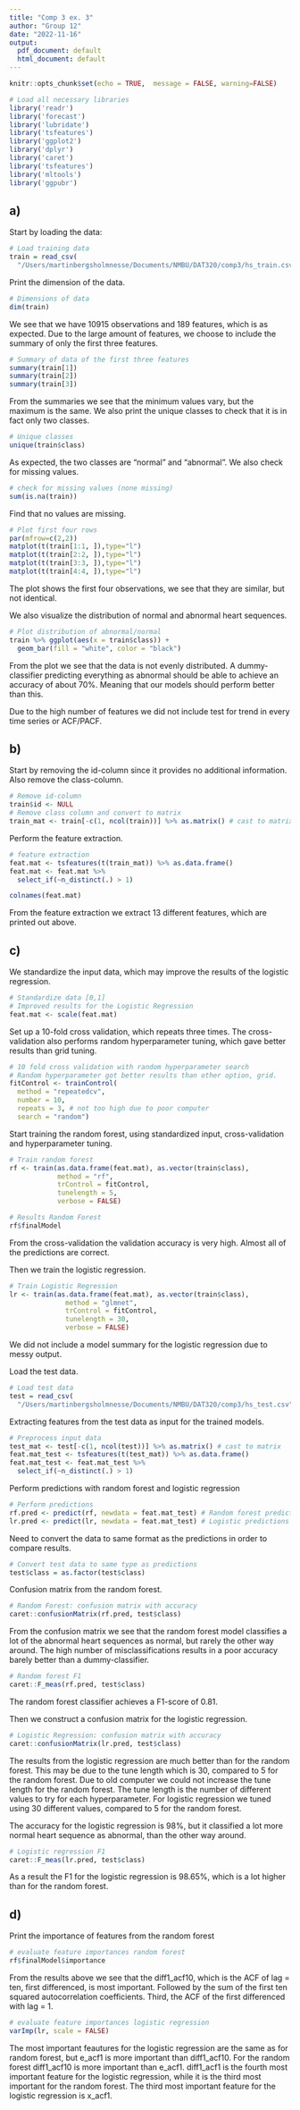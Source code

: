 ```yaml
---
title: "Comp 3 ex. 3"
author: "Group 12"
date: "2022-11-16"
output:
  pdf_document: default
  html_document: default
---
```


```r
knitr::opts_chunk$set(echo = TRUE,  message = FALSE, warning=FALSE)
```



```r
# Load all necessary libraries
library('readr')
library('forecast')
library('lubridate')
library('tsfeatures')
library('ggplot2')
library('dplyr')
library('caret')
library('tsfeatures')
library('mltools')
library('ggpubr') 
```


## a) 
Start by loading the data:
```r
# Load training data
train = read_csv(
  "/Users/martinbergsholmnesse/Documents/NMBU/DAT320/comp3/hs_train.csv")
```

Print the dimension of the data.
```r
# Dimensions of data
dim(train)
```
We see that we have 10915 observations and 189 features, which is as expected. Due to the large amount of features, we choose to include the summary of only the first three features.

```r
# Summary of data of the first three features
summary(train[1])
summary(train[2])
summary(train[3])
```
From the summaries we see that the minimum values vary, but the maximum is the same. We also print the unique classes to check that it is in fact only two classes.

```r
# Unique classes
unique(train$class)
```
As expected, the two classes are "normal" and "abnormal".
We also check for missing values.

```r
# check for missing values (none missing)
sum(is.na(train))
```
Find that no values are missing.

```r
# Plot first four rows
par(mfrow=c(2,2))
matplot(t(train[1:1, ]),type="l")
matplot(t(train[2:2, ]),type="l")
matplot(t(train[3:3, ]),type="l")
matplot(t(train[4:4, ]),type="l")
```
The plot shows the first four observations, we see that they are similar, but not identical.

We also visualize the distribution of normal and abnormal heart sequences.
```r
# Plot distribution of abnormal/normal
train %>% ggplot(aes(x = train$class)) + 
  geom_bar(fill = "white", color = "black")
```
From the plot we see that the data is not evenly distributed. A dummy-classifier predicting everything as abnormal should be able to achieve an accuracy of about 70%. Meaning that our models should perform better than this.

Due to the high number of features we did not include test for trend in every time series or ACF/PACF.


## b)
Start by removing the id-column since it provides no additional information. Also remove the class-column.
```r
# Remove id-column
train$id <- NULL
# Remove class column and convert to matrix
train_mat <- train[-c(1, ncol(train))] %>% as.matrix() # cast to matrix
```

Perform the feature extraction.
```r
# feature extraction
feat.mat <- tsfeatures(t(train_mat)) %>% as.data.frame() 
feat.mat <- feat.mat %>%
  select_if(~n_distinct(.) > 1)
```

```r
colnames(feat.mat)
```
From the feature extraction we extract 13 different features, which are printed out above.


## c)
We standardize the input data, which may improve the results of the logistic regression.
```r
# Standardize data [0,1]
# Improved results for the Logistic Regression
feat.mat <- scale(feat.mat)
```

Set up a 10-fold cross validation, which repeats three times. The cross-validation also performs random hyperparameter tuning, which gave better results than grid tuning.
```r
# 10 fold cross validation with random hyperparameter search
# Random hyperparameter got better results than other option, grid.
fitControl <- trainControl(
  method = "repeatedcv",
  number = 10,
  repeats = 3, # not too high due to poor computer
  search = "random")
```

Start training the random forest, using standardized input, cross-validation and hyperparameter tuning.
```r
# Train random forest
rf <- train(as.data.frame(feat.mat), as.vector(train$class), 
            method = "rf",
            trControl = fitControl,
            tunelength = 5, 
            verbose = FALSE)
```

```r
# Results Random Forest
rf$finalModel
```
From the cross-validation the validation accuracy is very high. Almost all of the predictions are correct.

Then we train the logistic regression.
```r
# Train Logistic Regression
lr <- train(as.data.frame(feat.mat), as.vector(train$class), 
              method = "glmnet",
              trControl = fitControl,
              tunelength = 30,
              verbose = FALSE)
```
We did not include a model summary for the logistic regression due to messy output. 

Load the test data.
```r
# Load test data
test = read_csv(
  "/Users/martinbergsholmnesse/Documents/NMBU/DAT320/comp3/hs_test.csv")
```

Extracting features from the test data as input for the trained models.
```r
# Preprocess input data
test_mat <- test[-c(1, ncol(test))] %>% as.matrix() # cast to matrix
feat.mat_test <- tsfeatures(t(test_mat)) %>% as.data.frame() 
feat.mat_test <- feat.mat_test %>%
  select_if(~n_distinct(.) > 1)
```

Perform predictions with random forest and logistic regression
```r
# Perform predictions
rf.pred <- predict(rf, newdata = feat.mat_test) # Random forest predictions
lr.pred <- predict(lr, newdata = feat.mat_test) # Logistic predictions
```

Need to convert the data to same format as the predictions in order to compare results.
```r
# Convert test data to same type as predictions
test$class = as.factor(test$class)
```

Confusion matrix from the random forest.
```r
# Random Forest: confusion matrix with accuracy
caret::confusionMatrix(rf.pred, test$class)
```
From the confusion matrix we see that the random forest model classifies a lot of the abnormal heart sequences as normal, but rarely the other way around. The high number of misclassifications results in a poor accuracy barely better than a dummy-classifier.

```r
# Random forest F1
caret::F_meas(rf.pred, test$class) 
```
The random forest classifier achieves a F1-score of 0.81.

Then we construct a confusion matrix for the logistic regression.
```r
# Logistic Regression: confusion matrix with accuracy
caret::confusionMatrix(lr.pred, test$class)
```
The results from the logistic regression are much better than for the random forest. This may be due to the tune length which is 30, compared to 5 for the random forest. Due to old computer we could not increase the tune length for the random forest. The tune length is the number of different values to try for each hyperparameter. For logistic regression we tuned using 30 different values, compared to 5 for the random forest.

The accuracy for the logistic regression is 98%, but it classified a lot more normal heart sequence as abnormal, than the other way around.

```r
# Logistic regression F1
caret::F_meas(lr.pred, test$class) 
```
As a result the F1 for the logistic regression is 98.65%, which is a lot higher than for the random forest. 

## d)
Print the importance of features from the random forest
```r
# evaluate feature importances random forest
rf$finalModel$importance
```
From the results above we see that the diff1_acf10, which is the ACF of lag = ten, first differenced, is most important. Followed by the sum of the first ten squared autocorrelation coefficients. Third, the ACF of the first differenced with lag = 1.

```r
# evaluate feature importances logistic regression
varImp(lr, scale = FALSE)
```
The most important feautures for the logistic regression are the same as for random forest, but e_acf1 is more important than diff1_acf10. For the random forest diff1_acf10 is more important than e_acf1. diff1_acf1 is the fourth most important feature for the logistic regression, while it is the third most important for the random forest. The third most important feature for the logistic regression is x_acf1.



